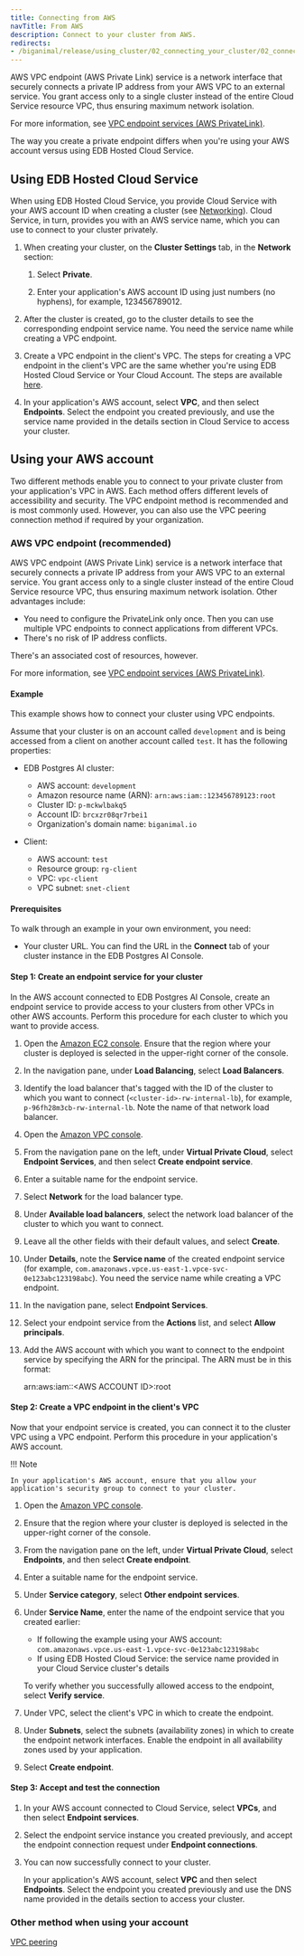```yaml
---
title: Connecting from AWS 
navTitle: From AWS
description: Connect to your cluster from AWS.
redirects:
- /biganimal/release/using_cluster/02_connecting_your_cluster/02_connecting_from_aws/01_vpc_endpoint/
---
```


AWS VPC endpoint (AWS Private Link) service is a network interface that securely connects a private IP address from your AWS VPC to an external service. You grant access only to a single cluster instead of the entire Cloud Service resource VPC, thus ensuring maximum network isolation. 

For more information, see [VPC endpoint services (AWS PrivateLink)](https://docs.aws.amazon.com/vpc/latest/privatelink/endpoint-service.html).

The way you create a private endpoint differs when you're using your AWS account versus using EDB Hosted Cloud Service.

## Using EDB Hosted Cloud Service

When using EDB Hosted Cloud Service, you provide Cloud Service with your AWS account ID when creating a cluster (see [Networking](/edb-postgres-ai/cloud-service/getting_started/creating_cluster/creating_a_cluster/#cluster-settings-tab)). Cloud Service, in turn, provides you with an AWS service name, which you can use to connect to your cluster privately.

1.  When creating your cluster, on the **Cluster Settings** tab, in the **Network** section:

    1.  Select **Private**.

    2.  Enter your application's AWS account ID using just numbers (no hyphens), for example, 123456789012.

2.  After the cluster is created, go to the cluster details to see the corresponding endpoint service name. You need the service name while creating a VPC endpoint.

3.  Create a VPC endpoint in the client's VPC. The steps for creating a VPC endpoint in the client's VPC are the same whether you're using EDB Hosted Cloud Service or Your Cloud Account. The steps are available [here](#step-2-create-a-vpc-endpoint-in-the-clients-vpc).

4.  In your application's AWS account, select **VPC**, and then select **Endpoints**. Select the endpoint you created previously, and use the service name provided in the details section in Cloud Service to access your cluster.

## Using your AWS account

Two different methods enable you to connect to your private cluster from your application's VPC in AWS. Each method offers different levels of accessibility and security. The VPC endpoint method is recommended and is most commonly used. However, you can also use the VPC peering connection method if required by your organization.

### AWS VPC endpoint (recommended)

AWS VPC endpoint (AWS Private Link) service is a network interface that securely connects a private IP address from your AWS VPC to an external service. You grant access only to a single cluster instead of the entire Cloud Service resource VPC, thus ensuring maximum network isolation. Other advantages include:

-   You need to configure the PrivateLink only once. Then you can use multiple VPC endpoints to connect applications from different VPCs.
-   There's no risk of IP address conflicts.

There's an associated cost of resources, however.

For more information, see [VPC endpoint services (AWS PrivateLink)](https://docs.aws.amazon.com/vpc/latest/privatelink/endpoint-service.html).

#### Example

This example shows how to connect your cluster using VPC endpoints.

Assume that your cluster is on an account called `development` and is being accessed from a client on another account called `test`. It has the following properties:

-   EDB Postgres AI cluster:
    -   AWS account: `development`
    -   Amazon resource name (ARN): `arn:aws:iam::123456789123:root`
    -   Cluster ID: `p-mckwlbakq5` 
    -   Account ID: `brcxzr08qr7rbei1` 
    -   Organization's domain name: `biganimal.io`

-   Client:
    -   AWS account: `test`
    -   Resource group: `rg-client`
    -   VPC: `vpc-client`
    -   VPC subnet: `snet-client`

#### Prerequisites

To walk through an example in your own environment, you need:

-   Your cluster URL. You can find the URL in the **Connect** tab of your cluster instance in the EDB Postgres AI Console.

#### Step 1: Create an endpoint service for your cluster

In the AWS account connected to EDB Postgres AI Console, create an endpoint service to provide access to your clusters from other VPCs in other AWS accounts. Perform this procedure for each cluster to which you want to provide access.

1.  Open the [Amazon EC2 console](https://console.aws.amazon.com/ec2/). Ensure that the region where your cluster is deployed is selected in the upper-right corner of the console.

2.  In the navigation pane, under **Load Balancing**, select **Load Balancers**.

3.  Identify the load balancer that's tagged with the ID of the cluster to which you want to connect (`<cluster-id>-rw-internal-lb`), for example, `p-96fh28m3cb-rw-internal-lb`. Note the name of that network load balancer.

4.  Open the [Amazon VPC console](https://console.aws.amazon.com/vpc/). 

5.  From the navigation pane on the left, under **Virtual Private Cloud**, select **Endpoint Services**, and then select **Create endpoint service**.

6.  Enter a suitable name for the endpoint service.

7.  Select **Network** for the load balancer type.

8.  Under **Available load balancers**, select the network load balancer of the cluster to which you want to connect. 

9.  Leave all the other fields with their default values, and select **Create**. 

10. Under **Details**, note the **Service name** of the created endpoint service (for example, `com.amazonaws.vpce.us-east-1.vpce-svc-0e123abc123198abc`). You need the service name while creating a VPC endpoint.

11. In the navigation pane, select **Endpoint Services**.

12. Select your endpoint service from the **Actions** list, and select **Allow principals**.

13. Add the AWS account with which you want to connect to the endpoint service by specifying the ARN for the principal. The ARN must be in this format:

    arn:aws:iam::&lt;AWS ACCOUNT ID>:root

#### Step 2: Create a VPC endpoint in the client's VPC

Now that your endpoint service is created, you can connect it to the cluster VPC using a VPC endpoint. Perform this procedure in your application's AWS account. 

!!! Note

    In your application's AWS account, ensure that you allow your application's security group to connect to your cluster.

1.  Open the [Amazon VPC console](https://console.aws.amazon.com/vpc/).

2.  Ensure that the region where your cluster is deployed is selected in the upper-right corner of the console.

3.  From the navigation pane on the left, under **Virtual Private Cloud**, select **Endpoints**, and then select **Create endpoint**.

4.  Enter a suitable name for the endpoint service.

5.  Under **Service category**, select **Other endpoint services**.

6.  Under **Service Name**, enter the name of the endpoint service that you created earlier:

    -   If following the example using your AWS account: `com.amazonaws.vpce.us-east-1.vpce-svc-0e123abc123198abc`
    -   If using EDB Hosted Cloud Service: the service name provided in your Cloud Service cluster's details 

    To verify whether you successfully allowed access to the endpoint, select **Verify service**.

7.  Under VPC, select the client's VPC in which to create the endpoint. 

8.  Under **Subnets**, select the subnets (availability zones) in which to create the endpoint network interfaces. Enable the endpoint in all availability zones used by your application.

9.  Select **Create endpoint**.

#### Step 3: Accept and test the connection

1.  In your AWS account connected to Cloud Service, select **VPCs**, and then select **Endpoint services**. 

2.  Select the endpoint service instance you created previously, and accept the endpoint connection request under **Endpoint connections**. 

3.  You can now successfully connect to your cluster.

    In your application's AWS account, select **VPC** and then select **Endpoints**. Select the endpoint you created previously and use the DNS name provided in the details section to access your cluster.

### Other method when using your account

[VPC peering](02_vpc_peering) 
